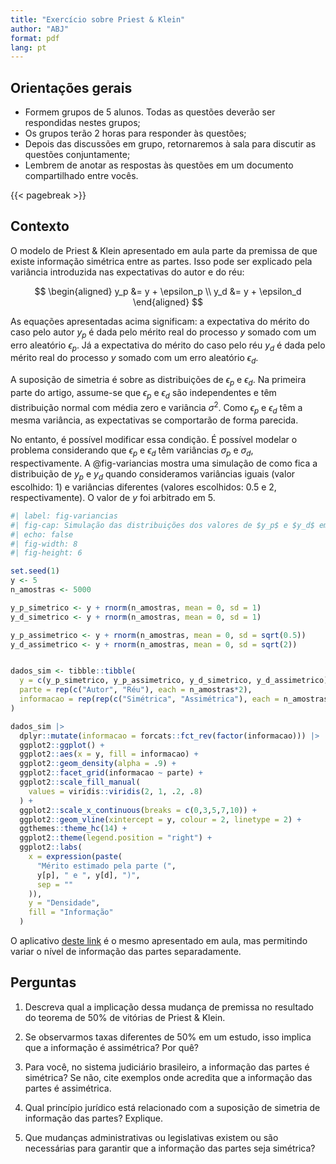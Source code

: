 ```yaml
---
title: "Exercício sobre Priest & Klein"
author: "ABJ"
format: pdf
lang: pt
---
```

## Orientações gerais

-   Formem grupos de 5 alunos. Todas as questões deverão ser respondidas nestes grupos;
-   Os grupos terão 2 horas para responder às questões;
-   Depois das discussões em grupo, retornaremos à sala para discutir as questões conjuntamente;
-   Lembrem de anotar as respostas às questões em um documento compartilhado entre vocês.

{{< pagebreak >}}

## Contexto

O modelo de Priest & Klein apresentado em aula parte da premissa de que existe informação simétrica entre as partes. Isso pode ser explicado pela variância introduzida nas expectativas do autor e do réu:

$$
\begin{aligned}
y_p &= y + \epsilon_p \\
y_d &= y + \epsilon_d
\end{aligned}
$$

As equações apresentadas acima significam: a expectativa do mérito do caso pelo autor $y_p$ é dada pelo mérito real do processo $y$ somado com um erro aleatório $\epsilon_p$. Já a expectativa do mérito do caso pelo réu $y_d$ é dada pelo mérito real do processo $y$ somado com um erro aleatório $\epsilon_d$.

A suposição de simetria é sobre as distribuições de $\epsilon_p$ e $\epsilon_d$. Na primeira parte do artigo, assume-se que $\epsilon_p$ e $\epsilon_d$ são independentes e têm distribuição normal com média zero e variância $\sigma^2$. Como $\epsilon_p$ e $\epsilon_d$ têm a mesma variância, as expectativas se comportarão de forma parecida.

No entanto, é possível modificar essa condição. É possível modelar o problema considerando que $\epsilon_p$ e $\epsilon_d$ têm variâncias $\sigma_p$ e $\sigma_d$, respectivamente. A @fig-variancias mostra uma simulação de como fica a distribuição de $y_p$ e $y_d$ quando
consideramos variâncias iguais (valor escolhido: 1) e variâncias diferentes (valores escolhidos: 0.5 e 2, respectivamente). O valor de $y$ foi arbitrado em 5.

```r
#| label: fig-variancias
#| fig-cap: Simulação das distribuições dos valores de $y_p$ e $y_d$ em cenários de informação simétrica e assimétrica.
#| echo: false
#| fig-width: 8
#| fig-height: 6

set.seed(1)
y <- 5
n_amostras <- 5000

y_p_simetrico <- y + rnorm(n_amostras, mean = 0, sd = 1)
y_d_simetrico <- y + rnorm(n_amostras, mean = 0, sd = 1)

y_p_assimetrico <- y + rnorm(n_amostras, mean = 0, sd = sqrt(0.5))
y_d_assimetrico <- y + rnorm(n_amostras, mean = 0, sd = sqrt(2))


dados_sim <- tibble::tibble(
  y = c(y_p_simetrico, y_p_assimetrico, y_d_simetrico, y_d_assimetrico),
  parte = rep(c("Autor", "Réu"), each = n_amostras*2),
  informacao = rep(rep(c("Simétrica", "Assimétrica"), each = n_amostras), 2)
)

dados_sim |> 
  dplyr::mutate(informacao = forcats::fct_rev(factor(informacao))) |> 
  ggplot2::ggplot() +
  ggplot2::aes(x = y, fill = informacao) +
  ggplot2::geom_density(alpha = .9) +
  ggplot2::facet_grid(informacao ~ parte) +
  ggplot2::scale_fill_manual(
    values = viridis::viridis(2, 1, .2, .8)
  ) +
  ggplot2::scale_x_continuous(breaks = c(0,3,5,7,10)) +
  ggplot2::geom_vline(xintercept = y, colour = 2, linetype = 2) +
  ggthemes::theme_hc(14) +
  ggplot2::theme(legend.position = "right") +
  ggplot2::labs(
    x = expression(paste(
      "Mérito estimado pela parte (", 
      y[p], " e ", y[d], ")", 
      sep = ""
    )),
    y = "Densidade",
    fill = "Informação"
  )


```

O aplicativo [deste link](https://abjur.shinyapps.io/pk_theorem_assimetrico/) é o mesmo apresentado em aula, mas permitindo variar o nível de informação das partes separadamente.

\clearpage

## Perguntas

1) Descreva qual a implicação dessa mudança de premissa no resultado do teorema de 50% de vitórias de Priest & Klein.

2) Se observarmos taxas diferentes de 50% em um estudo, isso implica que a informação é assimétrica? Por quê?

3) Para você, no sistema judiciário brasileiro, a informação das partes é simétrica? Se não, cite exemplos onde acredita que a informação das partes é assimétrica.

4) Qual princípio jurídico está relacionado com a suposição de simetria de informação das partes? Explique.

5) Que mudanças administrativas ou legislativas existem ou são necessárias para garantir que a informação das partes seja simétrica?

